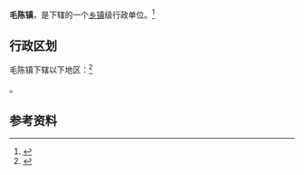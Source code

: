 {{中国乡级行政区|42/09/02/105/000}}

'''毛陈镇'''，是{{PRC admin/fullname|42/09/02/105/000|3}}下辖的一个[[乡镇|乡镇]]级行政单位。<ref>{{PRC admin/ref sgc|{{PRC admin/parent|42/09/02/105/000}}}}</ref>

== 行政区划 ==

毛陈镇下辖以下地区：<ref>{{PRC admin/ref sgc|42/09/02/105/000}}</ref>

{{PRC admin/children|42/09/02/105/000}}。

== 参考资料 ==

{{reflist}}

{{行政区划小作品}}
{{PRC admin/navcat|42/09/02/105/000}}